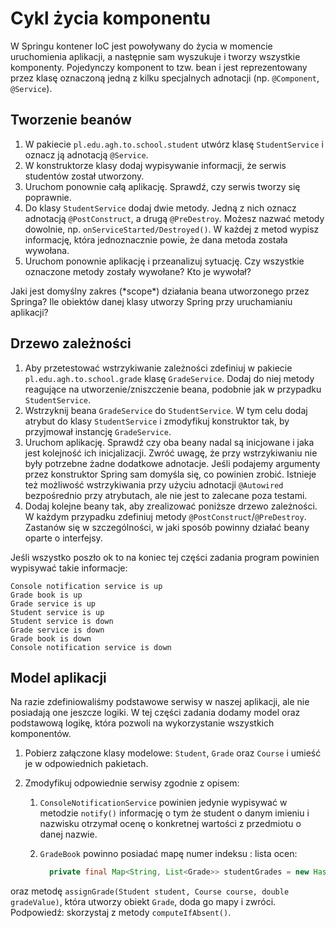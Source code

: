 
# Cykl życia komponentu

W Springu kontener IoC jest powoływany do życia w momencie uruchomienia aplikacji, a następnie sam wyszukuje i tworzy wszystkie komponenty. Pojedynczy komponent to tzw. bean i jest reprezentowany przez klasę oznaczoną jedną z kilku specjalnych adnotacji (np. `@Component`, `@Service`).

## Tworzenie beanów

1. W pakiecie `pl.edu.agh.to.school.student` utwórz klasę `StudentService` i oznacz ją adnotacją `@Service`.
2. W konstruktorze klasy dodaj wypisywanie informacji, że serwis studentów został utworzony.
3. Uruchom ponownie całą aplikację. Sprawdź, czy serwis tworzy się poprawnie.
4. Do klasy `StudentService` dodaj dwie metody. Jedną z nich oznacz adnotacją `@PostConstruct`, a drugą `@PreDestroy`. Możesz nazwać metody dowolnie, np. `onServiceStarted/Destroyed()`. W każdej z metod wypisz informację, która jednoznacznie powie, że dana metoda została wywołana.
5. Uruchom ponownie aplikację i przeanalizuj sytuację. Czy wszystkie oznaczone metody zostały wywołane? Kto je wywołał?

 <Callout type="default">
Jaki jest domyślny zakres (*scope*) działania beana utworzonego przez Springa? Ile obiektów danej klasy utworzy Spring przy uruchamianiu aplikacji?
 </Callout>

## Drzewo zależności

1. Aby przetestować wstrzykiwanie zależności zdefiniuj w pakiecie `pl.edu.agh.to.school.grade` klasę `GradeService`. Dodaj do niej metody reagujące na utworzenie/zniszczenie beana, podobnie jak w przypadku `StudentService`.
2. Wstrzyknij beana `GradeService` do `StudentService`. W tym celu dodaj atrybut do klasy `StudentService` i zmodyfikuj konstruktor tak, by przyjmował instancję `GradeService`.
3. Uruchom aplikację. Sprawdź czy oba beany nadal są inicjowane i jaka jest kolejność ich inicjalizacji. 
   <Callout type="info">
   Zwróć uwagę, że przy wstrzykiwaniu nie były potrzebne żadne dodatkowe adnotacje. Jeśli podajemy argumenty przez konstruktor Spring sam domyśla się, co powinien zrobić. Istnieje też możliwość wstrzykiwania przy użyciu adnotacji `@Autowired` bezpośrednio przy atrybutach, ale nie jest to zalecane poza testami.
    </Callout>
4. Dodaj kolejne beany tak, aby zrealizować poniższe drzewo zależności. W każdym przypadku zdefiniuj metody `@PostConstruct`/`@PreDestroy`. Zastanów się w szczególności, w jaki sposób powinny działać beany oparte o interfejsy.

Jeśli wszystko poszło ok to na koniec tej części zadania program powinien wypisywać takie informacje:

```
Console notification service is up
Grade book is up
Grade service is up
Student service is up
Student service is down
Grade service is down
Grade book is down
Console notification service is down
```

## Model aplikacji

Na razie zdefiniowaliśmy podstawowe serwisy w naszej aplikacji, ale nie posiadają one jeszcze logiki. W tej części zadania dodamy model oraz podstawową logikę, która pozwoli na wykorzystanie wszystkich komponentów.

1. Pobierz załączone klasy modelowe: `Student`, `Grade` oraz `Course` i umieść je w odpowiednich pakietach.

2. Zmodyfikuj odpowiednie serwisy zgodnie z opisem:

   1. `ConsoleNotificationService` powinien jedynie wypisywać w metodzie `notify()` informację o tym że student o danym imieniu i nazwisku otrzymał ocenę o konkretnej wartości z przedmiotu o danej nazwie.

   2. `GradeBook` powinno posiadać mapę numer indeksu : lista ocen:

      ```java
	    private final Map<String, List<Grade>> studentGrades = new HashMap<>();
	   ```
oraz metodę `assignGrade(Student student, Course course, double gradeValue)`,  która utworzy obiekt `Grade`, doda go mapy i zwróci. Podpowiedź: skorzystaj z metody `computeIfAbsent()`.



